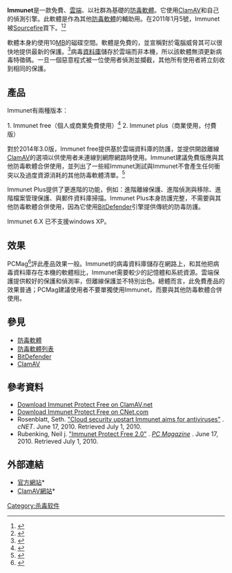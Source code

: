 {{Multiple issues
|
{{Advert|time=March 2012}}
{{Refimprove|time=January 2010}}
}}
{{NoteTA|G1=IT}}
{{Infobox software
|name = Immunet Protect
|screenshot =
|caption =
|developer = Immunet Corporation 
|latest_release_version =  6.0.4 
|latest_release_date ={{release date and age|2017|09|17}} 
|operating_system = [[Microsoft_Windows|Microsoft Windows]] Vista/7/8/10 
|genre = [[防毒軟體|防毒軟體]] 
|license = [[專有軟體|專有]]（[[免費軟體|免費軟體]]，[[商業|商業]]） 
|website = {{URL|https://www.immunet.com/index}}
}}

'''Immunet'''是一款免費、[[雲端運算|雲端]]、以社群為基礎的[[防毒軟體|防毒軟體]]。它使用[[ClamAV|ClamAV]]和自己的偵測引擎。此軟體是作為其他[[防毒軟體|防毒軟體]]的輔助用。在2011年1月5號，Immunet被[[Sourcefire|Sourcefire]]買下。<ref name="Immunet Acquired by Sourcefire">{{cite web|last=Friedrichs|first=Oliver|title=Immunet Acquired by Sourcefire|url=http://blog.immunet.com/blog/2011/1/5/immunet-acquired-by-sourcefire.html|publisher=Immunet|accessdate=10 April 2011|archiveurl=https://www.webcitation.org/5xqqCKRkQ?url=http://blog.immunet.com/blog/2011/1/5/immunet-acquired-by-sourcefire.html|archivedate=2011-04-10|dead-url=yes}}</ref><ref>{{cite news|title=Sourcefire Announces Acquisition of Immunet|url=http://investor.sourcefire.com/phoenix.zhtml?c=204582&p=irol-newsArticle&ID=1513329&highlight=|accessdate=10 April 2011|date=5 January 2011|agency=Business Wire|archiveurl=https://www.webcitation.org/5xqqA23bE?url=http://investor.sourcefire.com/phoenix.zhtml?c=204582&p=irol-newsArticle&ID=1513329&highlight=|archivedate=2011-04-10|location=Columbia, MD|dead-url=yes}}</ref>

軟體本身約使用10[[百萬位元組|MB]]的磁碟空間。軟體是免費的，並宣稱對於電腦威脅其可以很快地提供最新的保護。<ref>{{cite web |url=http://www.immunet.com/main/index.html |title=Free Antivirus Software Download and Endpoint Security |publisher=Immunet |date= |accessdate=2012-08-23 |archive-url=https://web.archive.org/web/20120823070028/http://www.immunet.com/main/index.html |archive-date=2012-08-23 |dead-url=yes }}</ref>病毒[[File_signature|資料庫]]儲存於雲端而非本機，所以該軟體無須更新病毒特徵碼。一旦一個惡意程式被一位使用者偵測並攔截，其他所有使用者將立刻收到相同的保護。

== 產品 ==
Immunet有兩種版本：

1. Immunet free（個人或商業免費使用）<ref>{{cite web |url=http://www.clamav.net/lang/en/faq/faq-win32/ |title=Clam AntiVirus |publisher=Clamav.net |date=2011-02-07 |accessdate=2012-08-23 |archive-url=https://archive.is/20120729003358/http://www.clamav.net/lang/en/faq/faq-win32/ |archive-date=2012-07-29 |dead-url=yes }}</ref>
2. Immunet plus（商業使用，付費版）

對於2014年3.0版，Immunet free提供基於雲端資料庫的防護，並提供開啟離線[[ClamAV|ClamAV]]的選項以供使用者未連線到網際網路時使用。Immunet建議免費版應與其他防毒軟體合併使用，並列出了一些經Immunet測試與Immunet不會產生任何衝突以及過度資源消耗的其他防毒軟體清單。<ref>{{cite web |url=http://support.immunet.com/tiki-read_article.php?articleId=4&highlight=companion%20prodducts |title=Immunet Protect 2.0 Requirements & Compatible Security Package List : Immunet Support Site |publisher=Support.immunet.com |date= |accessdate=2012-08-23 |archive-url=https://web.archive.org/web/20120817234140/http://support.immunet.com/tiki-read_article.php?articleId=4&highlight=companion%20prodducts |archive-date=2012-08-17 |dead-url=yes }}</ref>

Immunet Plus提供了更進階的功能，例如：進階離線保護、進階偵測與移除、進階檔案管理保護、與郵件資料庫掃描。Immunet Plus本身防護完整，不需要與其他防毒軟體合併使用，因為它使用[[BitDefender|BitDefender]]引擎提供傳統的防毒防護。

Immunet 6.X 已不支援windows XP。

== 效果 ==
PCMag<ref>{{cite news | url=http://www.pcmag.com/article2/0,2817,2365103,00.asp#fbid=bpkKrAsRi0U | work=PC Magazine | first=Neil J. | last=Rubenking | title=Immunet Protect Free 2.0 | accessdate=2014-08-27 | archive-date=2018-06-26 | archive-url=https://web.archive.org/web/20180626031012/https://www.pcmag.com/article2/0,2817,2365103,00.asp#fbid=bpkKrAsRi0U | dead-url=no }}</ref>評此產品效果一般。Immunet的病毒資料庫儲存在網路上，和其他把病毒資料庫存在本機的軟體相比，Immunet需要較少的記憶體和系統資源。雲端保護提供較好的保護和偵測率，但離線保護並不特別出色。總體而言，此免費產品的效果普通{{Citation needed|date=June 2014}}；PCMag建議使用者不要單獨使用Immunet，而要與其他防毒軟體合併使用。

== 參見 ==
* [[防毒軟體|防毒軟體]]
* [[防毒軟體列表|防毒軟體列表]]
* [[BitDefender|BitDefender]]
* [[ClamAV|ClamAV]]

== 參考資料 ==
{{Reflist}}
* [http://arquivo.pt/wayback/20100529035503/http://www.clamav.net/lang/en/about/win32 Download Immunet Protect Free on ClamAV.net]
* [http://download.cnet.com/Immunet-Protect/3000-2239_4-10965674.html Download Immunet Protect Free on CNet.com] {{Wayback|url=http://download.cnet.com/Immunet-Protect/3000-2239_4-10965674.html |date=20140417042124 }}
* Rosenblatt, Seth. [http://download.cnet.com/8301-2007_4-20007995-12.html "Cloud security upstart Immunet aims for antiviruses"] {{Wayback|url=http://download.cnet.com/8301-2007_4-20007995-12.html |date=20140827110045 }}. ''cNET''. June 17, 2010. Retrieved July 1, 2010.
* Rubenking, Neil j. [http://www.pcmag.com/article2/0,2817,2365103,00.asp "Immunet Protect Free 2.0"] {{Wayback|url=http://www.pcmag.com/article2/0,2817,2365103,00.asp |date=20180626031012 }}. ''[http://www.pcmag.com/ PC Magazine] {{Wayback|url=http://www.pcmag.com/ |date=20210206144845 }}''. June 17, 2010. Retrieved July 1, 2010.

== 外部連結 ==
* [http://www.immunet.com/ 官方網站]*{{Wayback|url=http://www.immunet.com/ |date=20140812062259 }}
* [http://www.clamav.net/ ClamAV網站]*{{Webarchive|url=https://archive.is/20130703051108/http://www.clamav.net/lang/en/about/ |date=2013-07-03 }}

{{杀毒软件}}
[[Category:杀毒软件|Category:杀毒软件]]